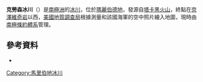 {{Coord|76|10|S|112|3|W|source:GNIS|display=title}}

'''克勞森冰川'''（{{lang-en|Clausen Glacier}}）是[[南極洲|南極洲]]的[[冰川|冰川]]，位於[[瑪麗伯德地|瑪麗伯德地]]，發源自[[塔卡黑火山|塔卡黑火山]]，終點在[[奈澤維奇岩|奈澤維奇岩]]以西，[[美國地質調查局|美國地質調查局]]根據測量和該國海軍的空中照片繪入地圖，現時由[[南極條約體系|南極條約體系]]管理。

==參考資料==
* {{usgs-gazetteer|id=2850}}

{{DEFAULTSORT:Clausen Glacier}}
[[Category:馬里伯地冰川|Category:馬里伯地冰川]]


{{MarieByrdLand-geo-stub}}